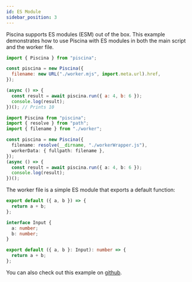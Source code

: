 ```yaml
---
id: ES Module
sidebar_position: 3
---
```



Piscina supports ES modules (ESM) out of the box. This example demonstrates how to use Piscina with ES modules in both the main script and the worker file.

<Tabs>
<TabItem value="Javascript">

```javascript title="index.mjs"
import { Piscina } from "piscina";

const piscina = new Piscina({
  filename: new URL("./worker.mjs", import.meta.url).href,
});

(async () => {
  const result = await piscina.run({ a: 4, b: 6 });
  console.log(result);
})(); // Prints 10
```

</TabItem>

<TabItem value="Typescript">

```typescript title="index.ts"
import Piscina from "piscina";
import { resolve } from "path";
import { filename } from "./worker";

const piscina = new Piscina({
  filename: resolve(__dirname, "./workerWrapper.js"),
  workerData: { fullpath: filename },
});
(async () => {
  const result = await piscina.run({ a: 4, b: 6 });
  console.log(result);
})();
```

</TabItem>

</Tabs>
The worker file is a simple ES module that exports a default function:

<Tabs>
<TabItem value="Javascript">

```javascript title="worker.mjs"
export default ({ a, b }) => {
  return a + b;
};
```

</TabItem>

<TabItem value="Typescript">

```typescript title="worker.ts"
interface Input {
  a: number;
  b: number;
}

export default ({ a, b }: Input): number => {
  return a + b;
};
```

</TabItem>
</Tabs>

You can also check out this example on [github](https://github.com/piscinajs/piscina/tree/current/examples/es-module).